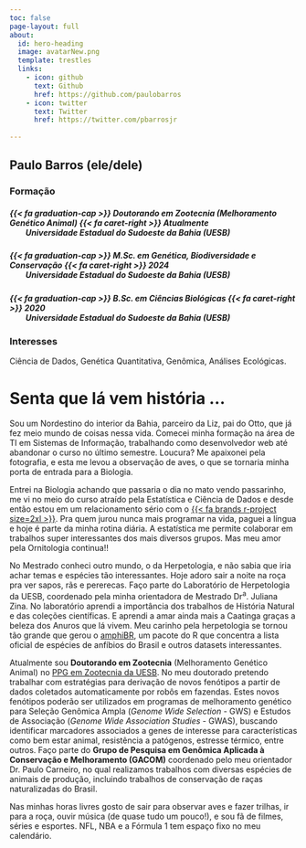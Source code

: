 ```yaml
---
toc: false
page-layout: full
about:
  id: hero-heading
  image: avatarNew.png
  template: trestles
  links:
    - icon: github
      text: Github
      href: https://github.com/paulobarros
    - icon: twitter
      text: Twitter
      href: https://twitter.com/pbarrosjr
    
---
```



:::{#hero-heading}
## Paulo Barros (ele/dele){.about}

### Formação

##### {{< fa graduation-cap >}} **Doutorando em Zootecnia (Melhoramento Genético Animal) ** {{< fa caret-right >}} Atualmente <br>&emsp;&emsp;Universidade Estadual do Sudoeste da Bahia (UESB)

##### {{< fa graduation-cap >}} **M.Sc. em Genética, Biodiversidade e Conservação ** {{< fa caret-right >}} 2024 <br>&emsp;&emsp;Universidade Estadual do Sudoeste da Bahia (UESB)

##### {{< fa graduation-cap >}} **B.Sc. em Ciências Biológicas** {{< fa caret-right >}} 2020 <br>&emsp;&emsp;Universidade Estadual do Sudoeste da Bahia (UESB)

### Interesses

Ciência de Dados, Genética Quantitativa, Genômica, Análises Ecológicas.
:::

# Senta que lá vem história ...


Sou um Nordestino do interior da Bahia, parceiro da Liz, pai do Otto, que já fez meio mundo de coisas nessa vida. Comecei minha formação na área de TI em Sistemas de Informação, trabalhando como desenvolvedor web até abandonar o curso no último semestre. Loucura? Me apaixonei pela fotografia, e esta me levou a observação de aves, o que se tornaria minha porta de entrada para a Biologia.

Entrei na Biologia achando que passaria o dia no mato vendo passarinho, me vi no meio do curso atraído pela Estatística e Ciência de Dados e desde então estou em um relacionamento sério com o [{{< fa brands r-project size=2xl >}}](https://cran.r-project.org/){target="_blank"}. Pra quem jurou nunca mais programar na vida, paguei a língua e hoje é parte da minha rotina diária. A estatística me permite colaborar em trabalhos super interessantes dos mais diversos grupos. Mas meu amor pela Ornitologia continua!!

No Mestrado conheci outro mundo, o da Herpetologia, e não sabia que iria achar temas e espécies tão interessantes. Hoje adoro sair a noite na roça pra ver sapos, rãs e pererecas. Faço parte do Laboratório de Herpetologia da UESB, coordenado pela minha orientadora de Mestrado Dr<sup>a</sup>. Juliana Zina. No laboratório aprendi a importância dos trabalhos de História Natural e das coleções científicas. E aprendi a amar ainda mais a Caatinga graças a beleza dos Anuros que lá vivem. Meu carinho pela herpetologia se tornou tão grande que gerou o [amphiBR](https://paulobarros.github.io/amphiBR/index.html){target="_blank"}, um pacote do R que concentra a lista oficial de espécies de anfíbios do Brasil e outros datasets interessantes.

Atualmente sou **Doutorando em Zootecnia** (Melhoramento Genético Animal) no [PPG em Zootecnia da UESB](http://www2.uesb.br/ppg/ppz/). No meu doutorado pretendo trabalhar com estratégias para derivação de novos fenótipos a partir de dados coletados automaticamente por robôs em fazendas. Estes novos fenótipos poderão ser utilizados em programas de melhoramento genético para Seleção Genômica Ampla (_Genome Wide Selection_ - GWS) e Estudos de Associação (_Genome Wide Association Studies_ - GWAS), buscando identificar marcadores associados a genes de interesse para características como bem estar animal, resistência a patógenos, estresse térmico, entre outros. Faço parte do **Grupo de Pesquisa em Genômica Aplicada à Conservação e Melhoramento (GACOM)** coordenado pelo meu orientador Dr. Paulo Carneiro, no qual realizamos trabalhos com diversas espécies de animais de produção, incluindo trabalhos de conservação de raças naturalizadas do Brasil.

Nas minhas horas livres gosto de sair para observar aves e fazer trilhas, ir para a roça, ouvir música (de quase tudo um pouco!), e sou fã de filmes, séries e esportes. NFL, NBA e a Fórmula 1 tem espaço fixo no meu calendário.








